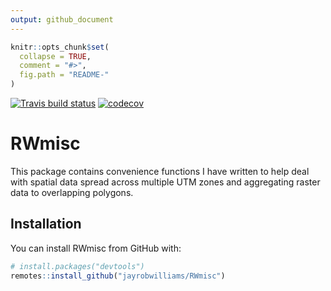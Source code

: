 ```yaml
---
output: github_document
---
```


<!-- README.md is generated from README.Rmd. Please edit that file -->

```r
knitr::opts_chunk$set(
  collapse = TRUE,
  comment = "#>",
  fig.path = "README-"
)
```

<!-- badges: start -->
[![Travis build status](https://travis-ci.org/jayrobwilliams/RWmisc.svg?branch=master)](https://travis-ci.org/jayrobwilliams/RWmisc)
[![codecov](https://codecov.io/gh/jayrobwilliams/RWmisc/branch/master/graph/badge.svg)](https://codecov.io/gh/jayrobwilliams/RWmisc)
<!-- badges: end -->

# RWmisc

This package contains convenience functions I have written to help deal with
spatial data spread across multiple UTM zones and aggregating raster data to
overlapping polygons.

## Installation

You can install RWmisc from GitHub with:

```r
# install.packages("devtools")
remotes::install_github("jayrobwilliams/RWmisc")
```

